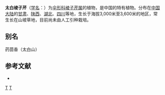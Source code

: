 {{NoteTA|G1=LS}}
{{Speciesbox
| genus = Pleurospermum
| species = giraldii
| authority = Diels
| synonyms = 
* ''Pleurospermum meoides''
* ''Pleurospermum limprichtii''
* ''Hymenidium giraldii''
}}

'''太白棱子芹'''（[[学名|学名]]：{{lang|la|''Pleurospermum giraldii''}}）为[[伞形科|伞形科]][[棱子芹属|棱子芹属]]的植物，是中国的特有植物。分布在[[中国大陆|中国大陆]]的[[甘肃|甘肃]]、[[陕西|陕西]]、[[湖北|湖北]]、[[四川|四川]]等地，生长于海拔3,000米至3,600米的地区，常生长在山坡草地，目前尚未由人工引种栽培。

== 别名 ==
药茴香（太白山）

== 参考文献 ==
<div class="references-small">
* {{cite web| url =http://www.bioinfo.cn/db05/KmzwSpecies.php?action=view&id=22928| title =太白棱子芹| work =《中国高等植物数据库全库》| publisher =中国科学院微生物研究所| author =昆明植物研究所| accessdate =2009-02-25| deadurl =yes| archiveurl =https://web.archive.org/web/20160305050601/http://www.bioinfo.cn/db05/KmzwSpecies.php?action=view&id=22928| archivedate =2016-03-05}}
</div>
{{Taxonbar|from=Q10941657}}

[[Category:棱子芹属|T]]
[[Category:中国特有植物|T]]


{{Apiales-stub}}